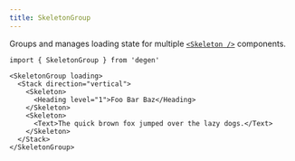 ```yaml
---
title: SkeletonGroup
---
```


Groups and manages loading state for multiple [`<Skeleton />`](/components/Skeleton) components.

```tsx
import { SkeletonGroup } from 'degen'
```

```tsx live=true
<SkeletonGroup loading>
  <Stack direction="vertical">
    <Skeleton>
      <Heading level="1">Foo Bar Baz</Heading>
    </Skeleton>
    <Skeleton>
      <Text>The quick brown fox jumped over the lazy dogs.</Text>
    </Skeleton>
  </Stack>
</SkeletonGroup>
```
